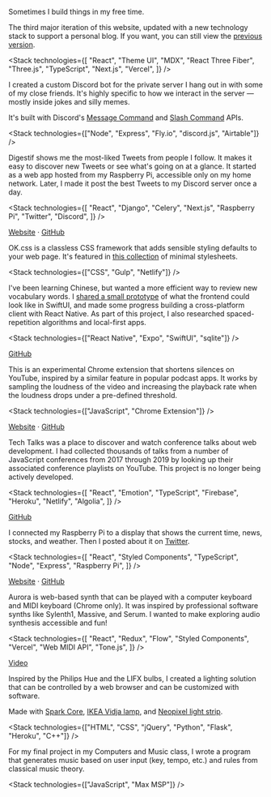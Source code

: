
Sometimes I build things in my free time.

<ProjectTitle name="Personal Website v3" year={2022} />

The third major iteration of this website, updated with a new technology stack to support a personal blog. If you want, you can still view the [previous version](https://andrewh0-v2.vercel.app/).

<Stack
  technologies={[
    "React",
    "Theme UI",
    "MDX",
    "React Three Fiber",
    "Three.js",
    "TypeScript",
    "Next.js",
    "Vercel",
  ]}
/>

<ProjectTitle name="Custom Discord bot" year={2022} />

I created a custom Discord bot for the private server I hang out in with some of my close friends. It's highly specific to how we interact in the server — mostly inside jokes and silly memes.

It's built with Discord's [Message Command](https://discord.com/developers/docs/interactions/application-commands#message-commands) and [Slash Command](https://discord.com/developers/docs/interactions/application-commands#slash-commands) APIs.

<Stack technologies={["Node", "Express", "Fly.io", "discord.js", "Airtable"]} />

<ProjectTitle name="Digestif" year={2020} />

Digestif shows me the most-liked Tweets from people I follow. It makes it easy to discover new Tweets or see what's going on at a glance.
It started as a web app hosted from my Raspberry Pi, accessible only on my home network.
Later, I made it post the best Tweets to my Discord server once a day.

<Stack
  technologies={[
    "React",
    "Django",
    "Celery",
    "Next.js",
    "Raspberry Pi",
    "Twitter",
    "Discord",
  ]}
/>

<ProjectTitle name="OK.css" year={2020} />

[Website](https://okcss.netlify.app/) &middot; [GitHub](https://github.com/andrewh0/okcss)

OK.css is a classless CSS framework that adds sensible styling defaults to your web page. It's featured in [this collection](https://github.com/dohliam/dropin-minimal-css) of minimal stylesheets.

<Stack technologies={["CSS", "Gulp", "Netlify"]} />

<ProjectTitle name="Chinese Flashcard App" year={2020} />

I've been learning Chinese, but wanted a more efficient way to review new vocabulary words.
I [shared a small prototype](https://twitter.com/andrewlho_codes/status/1279829618598412288) of what the frontend could look like in SwiftUI, and made some progress building a cross-platform client with React Native.
As part of this project, I also researched spaced-repetition algorithms and local-first apps.

<Stack technologies={["React Native", "Expo", "SwiftUI", "sqlite"]} />

<ProjectTitle name="YouTube Silence Skipper" year={2019} />

[GitHub](https://github.com/andrewh0/youtube-skip-silence)

This is an experimental Chrome extension that shortens silences on YouTube, inspired by a similar feature in popular podcast apps.
It works by sampling the loudness of the video and increasing the playback rate when the loudness drops under a pre-defined threshold.

<Stack technologies={["JavaScript", "Chrome Extension"]} />

<ProjectTitle name="Tech Talks" year={2019} />

[Website](https://watchtechtalks.com) &middot; [GitHub](https://github.com/andrewh0/tech-talks)

Tech Talks was a place to discover and watch conference talks about web development.
I had collected thousands of talks from a number of JavaScript conferences from 2017 through 2019 by looking up their associated conference playlists on YouTube.
This project is no longer being actively developed.

<Stack
  technologies={[
    "React",
    "Emotion",
    "TypeScript",
    "Firebase",
    "Heroku",
    "Netlify",
    "Algolia",
  ]}
/>

<ProjectTitle name="Raspberry Pi Kiosk" year={2017} />

[GitHub](https://github.com/andrewh0/kiosk)

I connected my Raspberry Pi to a display that shows the current time, news, stocks, and weather.
Then I posted about it on [Twitter](https://twitter.com/andrewlho_codes/status/1068685640118689792).

<Stack
  technologies={[
    "React",
    "Styled Components",
    "TypeScript",
    "Node",
    "Express",
    "Raspberry Pi",
  ]}
/>

<ProjectTitle name="Aurora" year={2017} />

[Website](https://aurora-synth.vercel.app) &middot; [GitHub](https://github.com/andrewh0/kiosk)

Aurora is web-based synth that can be played with a computer keyboard and MIDI keyboard (Chrome only).
It was inspired by professional software synths like Sylenth1, Massive, and Serum.
I wanted to make exploring audio synthesis accessible and fun!

<Stack
  technologies={[
    "React",
    "Redux",
    "Flow",
    "Styled Components",
    "Vercel",
    "Web MIDI API",
    "Tone.js",
  ]}
/>

<ProjectTitle name="Wi-Fi LED Lamp" year={2015} />

[Video](https://vimeo.com/113175895)

Inspired by the Philips Hue and the LIFX bulbs, I created a lighting solution that can be controlled by a web browser and can be customized with software.

Made with [Spark Core](https://docs.particle.io/datasheets/discontinued/core-datasheet/), [IKEA Vidja lamp](https://www.ikea.com/us/en/p/vidja-floor-lamp-with-led-bulb-white-30416149/), and [Neopixel light strip](https://learn.adafruit.com/adafruit-neopixel-uberguide/).

<Stack
  technologies={["HTML", "CSS", "jQuery", "Python", "Flask", "Heroku", "C++"]}
/>

<ProjectTitle name="Algorithmic Music Generator" year={2012} />

For my final project in my Computers and Music class, I wrote a program that generates music based on user input (key, tempo, etc.) and rules from classical music theory.

<Stack technologies={["JavaScript", "Max MSP"]} />
